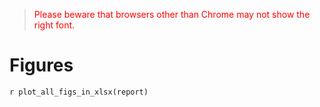 
> <span style="color:red">Please beware that browsers other than Chrome may not show the right font.</span>

# Figures
`r plot_all_figs_in_xlsx(report)`
